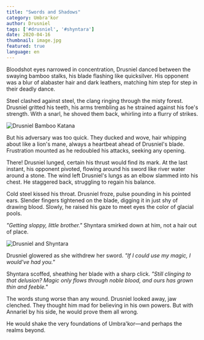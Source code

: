 ```yaml
---
title: "Swords and Shadows"
category: Umbra'kor
author: Drusniel
tags: ['#drusniel', '#shyntara']
date: 2020-04-16
thumbnail: image.jpg
featured: true
language: en
---
```


Bloodshot eyes narrowed in concentration, Drusniel danced between the swaying bamboo stalks, his blade flashing like quicksilver. His opponent was a blur of alabaster hair and dark leathers, matching him step for step in their deadly dance.

Steel clashed against steel, the clang ringing through the misty forest. Drusniel gritted his teeth, his arms trembling as he strained against his foe's strength. With a snarl, he shoved them back, whirling into a flurry of strikes.

![Drusniel Bamboo Katana](https://i.imgur.com/9AyZCiU.png)

But his adversary was too quick. They ducked and wove, hair whipping about like a lion's mane, always a heartbeat ahead of Drusniel's blade. Frustration mounted as he redoubled his attacks, seeking any opening.

There! Drusniel lunged, certain his thrust would find its mark. At the last instant, his opponent pivoted, flowing around his sword like river water around a stone. The wind left Drusniel's lungs as an elbow slammed into his chest. He staggered back, struggling to regain his balance.

Cold steel kissed his throat. Drusniel froze, pulse pounding in his pointed ears. Slender fingers tightened on the blade, digging it in just shy of drawing blood. Slowly, he raised his gaze to meet eyes the color of glacial pools.

*"Getting sloppy, little brother."* Shyntara smirked down at him, not a hair out of place.

![Drusniel and Shyntara](https://i.imgur.com/LifS2D5.png)

Drusniel glowered as she withdrew her sword. *"If I could use my magic, I would've had you."*

Shyntara scoffed, sheathing her blade with a sharp click. *"Still clinging to that delusion? Magic only flows through noble blood, and ours has grown thin and feeble."*

The words stung worse than any wound. Drusniel looked away, jaw clenched. They thought him mad for believing in his own powers. But with Annariel by his side, he would prove them all wrong.

He would shake the very foundations of Umbra'kor—and perhaps the realms beyond.
